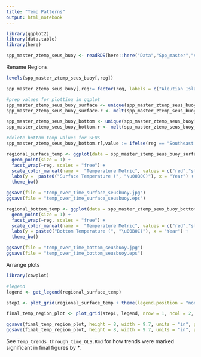 ```yaml
---
title: "Temp Patterns"
output: html_notebook
---
```


```r
library(ggplot2)
library(data.table)
library(here)

spp_master_ztemp_seus_buoy <- readRDS(here::here("Data","Spp_master","spp_master_ztemp_seus_buoy.rds"))
```

Rename Regions
```r
levels(spp_master_ztemp_seus_buoy[,reg])

spp_master_ztemp_seus_buoy[,reg:= factor(reg, labels = c("Aleutian Islands", "Eastern Bering Sea", "Gulf of Mexico", "Gulf of Alaska", "Northeast US", "Newfoundland", "Southeast US", "Scotian Shelf", "West Coast US"))]
```


```r
#prep values for plotting in ggplot
spp_master_ztemp_seus_buoy_surface <- unique(spp_master_ztemp_seus_buoy[,.(reg,year, max_sbt_temp, seas_sbt_temp, min_sbt_temp)])
spp_master_ztemp_seus_buoy_surface.r <- melt(spp_master_ztemp_seus_buoy_surface, id.vars = 1:2, measure.vars = 3:5)

spp_master_ztemp_seus_buoy_bottom <- unique(spp_master_ztemp_seus_buoy[,.(reg,year, max_sst_temp, seas_sst_temp, min_sst_temp)])
spp_master_ztemp_seus_buoy_bottom.r <- melt(spp_master_ztemp_seus_buoy_bottom, id.vars = 1:2, measure.vars = 3:5)

#delete bottom temp values for SEUS
spp_master_ztemp_seus_buoy_bottom.r[,value := ifelse(reg == "Southeast US",NA,value)]

regional_surface_temp <- ggplot(data = spp_master_ztemp_seus_buoy_surface.r, aes(x=year, y = value, color = variable)) +
  geom_point(size = 1) +
  facet_wrap(~reg, scales = "free") +
  scale_color_manual(name =  "Temperature Metric", values = c("red","slategrey","blue"), labels = c("Maximum Temperature", "Temperature Seasonality", "Minimum Temperature")) +
  labs(y =  paste0("Surface Temperature (", "\u00B0C)"), x = "Year") +
  theme_bw()

ggsave(file = "temp_over_time_surface_seusbuoy.jpg")
ggsave(file = "temp_over_time_surface_seusbuoy.eps")

regional_bottom_temp <- ggplot(data = spp_master_ztemp_seus_buoy_bottom.r, aes(x=year, y = value, color = variable)) +
  geom_point(size = 1) +
  facet_wrap(~reg, scales = "free") +
  scale_color_manual(name =  "Temperature Metric", values = c("red","slategrey","blue"), labels = c("Maximum Temperature", "Temperature Seasonality", "Minimum Temperature")) +
  labs(y = paste0("Bottom Temperature (", "\u00B0C)"), x = "Year") +
  theme_bw()

ggsave(file = "temp_over_time_bottom_seusbuoy.jpg")
ggsave(file = "temp_over_time_bottom_seusbuoy.eps")
```

Arrange plots
```r
library(cowplot)

#legend
legend <- get_legend(regional_surface_temp)

step1 <- plot_grid(regional_surface_temp + theme(legend.position = "none"), regional_bottom_temp + theme(legend.position = "none"), ncol = 1, nrow = 2)

final_temp_region_plot <- plot_grid(step1, legend, nrow = 1, ncol = 2, rel_widths = c(4,1))

ggsave(final_temp_region_plot, height = 8, width = 9.7, units = "in", path = here::here("figures","Supplemental"), filename = "S4_regional_temp_over_time.eps")
ggsave(final_temp_region_plot, height = 8, width = 9.7, units = "in", path = here::here("figures","Supplemental"), filename = "S4_regional_temp_over_time.jpg")
```

See `Temp_trends_through_time_GLS.Rmd` for how trends were marked significant in final figures by *.